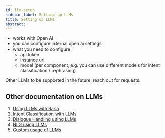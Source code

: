 ```yaml
---
id: llm-setup
sidebar_label: Setting up LLMs
title: Setting up LLMs
abstract:
---
```


- works with Open AI
- you can configure internal open ai settings
- what you need to configure
  - api token
  - instance url
  - model (per component, e.g. you can use different models for intent
    classification / rephrasing)

Other LLMs to be supported in the future. reach out for requests.


## Other documentation on LLMs

1. [Using LLMs with Rasa](./large-language-models.mdx)
2. [Intent Classification with LLMs](./llm-intent)
3. [Dialogue Handling using LLMs](./llm-intentless)
4. [NLG using LLMs](./llm-nlg)
5. [Custom usage of LLMs](./llm-custom)
